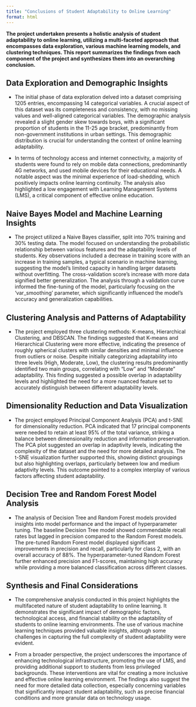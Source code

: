 ```yaml
---
title: "Conclusions of Student Adaptability to Online Learning"
format: html
---
```



**The project undertaken presents a holistic analysis of student adaptability to online learning, utilizing a multi-faceted approach that encompasses data exploration, various machine learning models, and clustering techniques. This report summarizes the findings from each component of the project and synthesizes them into an overarching conclusion.**

## Data Exploration and Demographic Insights

- The initial phase of data exploration delved into a dataset comprising 1205 entries, encompassing 14 categorical variables. A crucial aspect of this dataset was its completeness and consistency, with no missing values and well-aligned categorical variables. The demographic analysis revealed a slight gender skew towards boys, with a significant proportion of students in the 11-25 age bracket, predominantly from non-government institutions in urban settings. This demographic distribution is crucial for understanding the context of online learning adaptability.

- In terms of technology access and internet connectivity, a majority of students were found to rely on mobile data connections, predominantly 4G networks, and used mobile devices for their educational needs. A notable aspect was the minimal experience of load-shedding, which positively impacts online learning continuity. The analysis also highlighted a low engagement with Learning Management Systems (LMS), a critical component of effective online education.

## Naive Bayes Model and Machine Learning Insights

- The project utilized a Naive Bayes classifier, split into 70% training and 30% testing data. The model focused on understanding the probabilistic relationship between various features and the adaptability levels of students. Key observations included a decrease in training score with an increase in training samples, a typical scenario in machine learning, suggesting the model's limited capacity in handling larger datasets without overfitting. The cross-validation score's increase with more data signified better generalization. The analysis through a validation curve informed the fine-tuning of the model, particularly focusing on the 'var_smoothing' parameter, which significantly influenced the model's accuracy and generalization capabilities.

## Clustering Analysis and Patterns of Adaptability

- The project employed three clustering methods: K-means, Hierarchical Clustering, and DBSCAN. The findings suggested that K-means and Hierarchical Clustering were more effective, indicating the presence of roughly spherical clusters with similar densities and minimal influence from outliers or noise. Despite initially categorizing adaptability into three levels (High, Moderate, Low), the clustering results predominantly identified two main groups, correlating with "Low" and "Moderate" adaptability. This finding suggested a possible overlap in adaptability levels and highlighted the need for a more nuanced feature set to accurately distinguish between different adaptability levels.

## Dimensionality Reduction and Data Visualization

- The project employed Principal Component Analysis (PCA) and t-SNE for dimensionality reduction. PCA indicated that 17 principal components were needed to retain at least 95% of the total variance, striking a balance between dimensionality reduction and information preservation. The PCA plot suggested an overlap in adaptivity levels, indicating the complexity of the dataset and the need for more detailed analysis. The t-SNE visualization further supported this, showing distinct groupings but also highlighting overlaps, particularly between low and medium adaptivity levels. This outcome pointed to a complex interplay of various factors affecting student adaptability.

## Decision Tree and Random Forest Model Analysis

- The analysis of Decision Tree and Random Forest models provided insights into model performance and the impact of hyperparameter tuning. The baseline Decision Tree model showed commendable recall rates but lagged in precision compared to the Random Forest models. The pre-tuned Random Forest model displayed significant improvements in precision and recall, particularly for class 2, with an overall accuracy of 88%. The hyperparameter-tuned Random Forest further enhanced precision and F1-scores, maintaining high accuracy while providing a more balanced classification across different classes.

## Synthesis and Final Considerations

- The comprehensive analysis conducted in this project highlights the multifaceted nature of student adaptability to online learning. It demonstrates the significant impact of demographic factors, technological access, and financial stability on the adaptability of students to online learning environments. The use of various machine learning techniques provided valuable insights, although some challenges in capturing the full complexity of student adaptability were evident.

- From a broader perspective, the project underscores the importance of enhancing technological infrastructure, promoting the use of LMS, and providing additional support to students from less privileged backgrounds. These interventions are vital for creating a more inclusive and effective online learning environment. The findings also suggest the need for more detailed data collection, especially concerning variables that significantly impact student adaptability, such as precise financial conditions and more granular data on technology usage.